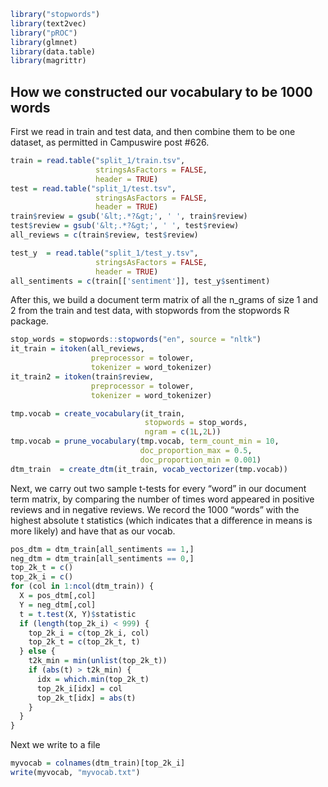 ```r
library("stopwords")
library(text2vec)
library("pROC")
library(glmnet)
library(data.table)
library(magrittr)
```

## How we constructed our vocabulary to be 1000 words

First we read in train and test data, and then combine them to be one dataset, as permitted in Campuswire post #626. 

```r
train = read.table("split_1/train.tsv",
                   stringsAsFactors = FALSE,
                   header = TRUE)
test = read.table("split_1/test.tsv",
                   stringsAsFactors = FALSE,
                   header = TRUE)
train$review = gsub('&lt;.*?&gt;', ' ', train$review)
test$review = gsub('&lt;.*?&gt;', ' ', test$review)
all_reviews = c(train$review, test$review)

test_y  = read.table("split_1/test_y.tsv",
                   stringsAsFactors = FALSE,
                   header = TRUE)
all_sentiments = c(train[['sentiment']], test_y$sentiment)
```

After this, we build a document term matrix of all the n_grams of size 1 and 2 from the train and test data, with stopwords from the stopwords R package. 

```r
stop_words = stopwords::stopwords("en", source = "nltk")
it_train = itoken(all_reviews,
                  preprocessor = tolower,
                  tokenizer = word_tokenizer)
it_train2 = itoken(train$review,
                  preprocessor = tolower,
                  tokenizer = word_tokenizer)

tmp.vocab = create_vocabulary(it_train, 
                              stopwords = stop_words, 
                              ngram = c(1L,2L))
tmp.vocab = prune_vocabulary(tmp.vocab, term_count_min = 10,
                             doc_proportion_max = 0.5,
                             doc_proportion_min = 0.001)
dtm_train  = create_dtm(it_train, vocab_vectorizer(tmp.vocab))
```

Next, we carry out two sample t-tests for every "word" in our document term matrix, by comparing the number of times word appeared in positive reviews and in negative reviews. We record the 1000 "words" with the highest absolute t statistics (which indicates that a difference in means is more likely) and have that as our vocab.

```r
pos_dtm = dtm_train[all_sentiments == 1,]
neg_dtm = dtm_train[all_sentiments == 0,]
top_2k_t = c()
top_2k_i = c()
for (col in 1:ncol(dtm_train)) {
  X = pos_dtm[,col]
  Y = neg_dtm[,col]
  t = t.test(X, Y)$statistic
  if (length(top_2k_i) < 999) {
    top_2k_i = c(top_2k_i, col)
    top_2k_t = c(top_2k_t, t)
  } else {
    t2k_min = min(unlist(top_2k_t))
    if (abs(t) > t2k_min) {
      idx = which.min(top_2k_t)
      top_2k_i[idx] = col
      top_2k_t[idx] = abs(t)
    }
  }
}
```

Next we write to a file

```r
myvocab = colnames(dtm_train)[top_2k_i]
write(myvocab, "myvocab.txt")
```
